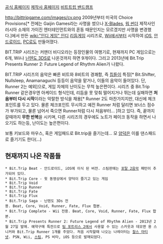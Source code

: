 [http://bittripgame.com/ 공식 홈페이지]
[http://www.gaijingames.com/ 제작사 홈페이지]
[http://gaijingames.bandcamp.com 비트트립 밴드캠프]

http://bittripgame.com/images/cv.png
2009년부터 미국의 Choice Provisions[* 전에는 Gaijin Games라는 사명을 썼으나 [[X-Blades]], [[워 썬더]] 제작사인 러시아 소재의 가이진 엔터테인먼트와의 혼동 때문인지는 모르겠지만 사명을 변경했다.]에서 만든 [[wiki:"인디 게임" 인디]] [[리듬게임]] 시리즈로, [[Wii]]에서부터 시작하여 [[iOS]], [[안드로이드]], [[PC]]로도 만들어졌다.

BIT.TRIP 시리즈는 커맨더 비디오라는 등장인물의 여행기로, 현재까지 PC 게임으로는 6개, Wii나 [[닌텐도 3DS]]로 나온것까지 하면 9개이다. 그리고 2013년에 Bit.Trip Presents Runner 2: Future Legend of Rhythm Alien가 나왔다.

BIT.TRIP 시리즈의 음악은 빠른 비트와 8비트의 경쾌함, 즉 [[칩튠]]이 특징[* Bit.Shifter, Nullsleep, Anamanaguchi 등등이 음악을 맡거나, 이들의 음악이 들어있다. 단, Runner 2는 예외]으로, 게임 자체의 난이도는 무척 높은편이다. 시리즈 중 Bit.Trip Runner 같은경우엔 아케이드 형식인데, 리듬을 못 맞춰 떨어지거나 뛰는데 실패하면 '''처음부터 다시 시작'''이라는 악랄한 방식을 채용[* Runner 2도 마찬가지지만, 대신에 체크포인트를 두고 있다. 물론 체크포인트 무시하고 예전 Runner 처럼 달리면 보너스 점수가 부가되고, 물론 넘어서 죽으면 Runner처럼 다시 처음부터... ]하고 있다. 즉, 끝까지 갈때까지 '''무한 반복'''을 시키며, 다른 시리즈의 경우에도 노트가 페이크 동작을 하면서 나오기도 하는등, 난이도는 높은편이다.

보통 키보드와 마우스, 혹은 게임패드로 Bit.trip을 즐기는데...
{{{#!html
<object width="420" height="315"><param name="movie" value="https://www.youtube-nocookie.com/v/kiyjyw3jejc?hl=ko_KR&amp;version=3&amp;rel=0"></param><param name="allowFullScreen" value="true"></param><param name="allowscriptaccess" value="always"></param><embed src="https://www.youtube-nocookie.com/v/kiyjyw3jejc?hl=ko_KR&amp;version=3&amp;rel=0" type="application/x-shockwave-flash" width="420" height="315" allowscriptaccess="always" allowfullscreen="true"></embed></object>
}}}
모 [[양덕]]은 이를 댄스패드로 즐기기도 한다(...)

== 현재까지 나온 작품들 ==
 * Bit.Trip Beat - 안드로이드, iOS에 이식 된 버전. 스팀판에는 [[포탈 2]]음악 패턴이 추가되어 있다.
 * Bit.Trip Core - 윗 동영상에서 양덕이 즐기고 있는 게임
 * Bit.Trip Void
 * Bit.Trip Runner
 * Bit.Trip Fate
 * Bit.Trip Flux
 * Bit.Trip Saga - 닌텐도 3Ds 전용. Beat, Core, Void, Runner, Fate, Flux 합본.
 * Bit.Trip Complete - Wii 전용. Beat, Core, Void, Runner, Fate, Flux 합본.
 * Bit.Trip Presents Runner 2: Future Legend of Rhythm Alien - 2013년 2월 27일 발매. 예약구매 특전으로 [[팀 포트리스 2]]에서 사용할 수 있는 스카웃과 데모맨 용 스니커와 Bit.Trip Runner 1개를 주었다. 처음 시작할때 나오는 나레이터는 [[찰스 마티넷]]. PSN, Wii, [[스팀]], PS 비타, iOS 등으로 발매되었다.
